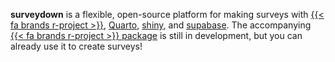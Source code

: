 **surveydown** is a flexible, open-source platform for making surveys with [{{< fa brands r-project >}}]({{< var url_rproject >}}){target="_blank"}, [Quarto]({{< var url_quarto >}}){target="_blank"}, [shiny](https://shiny.posit.co/){target="_blank"}, and [supabase]({{< var url_supabase >}}){target="_blank"}. The accompanying [{{< fa brands r-project >}} package](https://pkg.surveydown.org/){target="_blank"} is still in development, but you can already use it to create surveys!